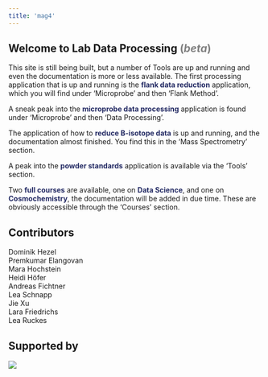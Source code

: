 ```yaml
---
title: 'mag4' 
---
```


## Welcome to Lab Data Processing <span style="color:grey">(*beta*)</span> 
<!-- The World of Data & Science -->
This site is still being built, but a number of Tools are up and running and even the documentation is more or less available. The first processing application that is up and running is the <span style="color:#242B64;">**flank data reduction**</span> application, which you will find under 'Microprobe' and then 'Flank Method'.

A sneak peak into the <span style="color:#242B64;">**microprobe data processing**</span> application is found under 'Microprobe' and then 'Data Processing'.

The application of how to <span style="color:#242B64;">**reduce B-isotope data**</span> is up and running, and the documentation almost finished. You find this in the 'Mass Spectrometry' section.

A peak into the <span style="color:#242B64;">**powder standards**</span> application is available via the 'Tools' section.

Two <span style="color:#242B64;">**full courses**</span> are available, one on <span style="color:#242B64;">**Data Science**</span>, and one on <span style="color:#242B64;">**Cosmochemistry**</span>, the documentation will be added in due time. These are obviously accessible through the 'Courses' section.

## Contributors
Dominik Hezel  
Premkumar Elangovan  
Mara Hochstein  
Heidi Höfer  
Andreas Fichtner  
Lea Schnapp  
Jie Xu  
Lara Friedrichs  
Lea Ruckes
<!--
Cecily Ogunjobi – maps
Lea Dietel – Modulhandbuch
-->

## Supported by

![](images/supported-by.png)